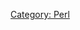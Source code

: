 {{{class="brush: perl"
use List::Util 'shuffle';

my $str = "TGCAAATAGACACCAAAAATGAGAAGGAATACCTAT";
my @str = split (//,$str);
my @new_str = shuffle(@str);
my $new_str = join ("",@new_str);

print "$new_str";
print "\n";
}}}

[[Category: Perl]]

